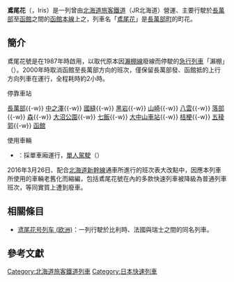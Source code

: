 '''鳶尾花'''（{{lang|ja|アイリス}}，Iris）是一列曾由[[北海道旅客鐵道|北海道旅客鐵道]]（JR北海道）營運、主要行駛於[[長萬部車站|長萬部]]至[[函館車站|函館]]之間的[[函館本線|函館本線]]上之{{link-ja|快速列車 (日本)|快速列車|快速列車}}，列車名「[[鳶尾花|鳶尾花]]」是[[長萬部町|長萬部町]]的町花。

==簡介==

鳶尾花號是在1987年時啟用，以取代原本因[[瀨棚線|瀨棚線]]廢線而停駛的[[急行列車|急行列車]]「瀨棚」（{{lang|ja|せたな}}）。2000年時取消函館至長萬部方向的班次，僅保留長萬部發、函館抵的上行方向列車在運行，全程耗時約2小時。
; 停靠車站
[[長萬部車站|長萬部]]{{-w}} [[中之澤車站|中之澤]]{{-w}} [[國縫車站|國縫]]{{-w}} [[黑岩車站|黑岩]]{{-w}} [[山崎車站_(北海道)|山崎]]{{-w}} [[八雲車站|八雲]]{{-w}} [[落部車站|落部]]{{-w}} [[森車站_(北海道)|森]]{{-w}} [[大沼公園車站|大沼公園]]{{-w}} [[七飯車站|七飯]]{{-w}} [[大中山車站|大中山車站]]{{-w}} [[桔梗車站|桔梗]]{{-w}} [[五稜郭車站|五稜郭]]{{-w}} [[函館車站|函館]]

;使用車輛
* {{link-ja|日本國鐵Kiha40系柴聯車 (二代)|国鉄キハ40系気動車 (2代)|日本國鐵Kiha40系柴聯車}}：採單車廂運行，[[單人駕駛|單人駕駛]]（{{lang|ja|ワンマン運転}}）

2016年3月26日、配合[[北海道新幹線|北海道新幹線]]通車所進行的班次表大改點中，因應本列車所使用的{{link-ja|日本國鐵Kiha40系柴聯車 (二代)|国鉄キハ40系気動車 (2代)|Kiha40系}}車輛老舊化而縮編，包括鳶尾花號在內的多款快速列車被降級為普通列車班次，等同實質上遭到廢車{{R|DialChange}}。

==相關條目==
* [[鸢尾花号列车_(欧洲)|鸢尾花号列车 (欧洲)]]：一列行駛於比利時、法國與瑞士之間的同名列車。

==參考文獻==
{{reflist|refs=
<ref name="DialChange">{{Cite web |url=http://www.jrhokkaido.co.jp/press/2016/160208-2.pdf |script-title=ja:3月26日以降の普通列車時刻について” |language=ja |archiveurl=https://web.archive.org/web/20160320093820/http://www.jrhokkaido.co.jp/press/2016/160208-2.pdf |archivedate=2016-03-20 |publisher=JR北海道 |date=2016-02-08 |accessdate=2016-03-31 |deadurl=yes }}</ref>
|
<ref>《道內時刻表》，交通新聞社（日本札幌）出版</ref>
}}

{{DEFAULTSORT:Iris}}
[[Category:北海道旅客鐵道列車|Category:北海道旅客鐵道列車]]
[[Category:日本快速列車|Category:日本快速列車]]
{{japan-rail-stub}}